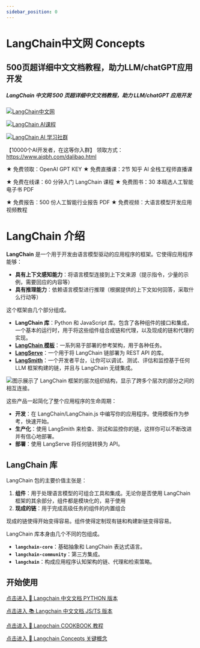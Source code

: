 ```yaml
---
sidebar_position: 0
---
```


# LangChain中文网 Concepts

## 500页超详细中文文档教程，助力LLM/chatGPT应用开发

##### LangChain 中文网 500 页超详细中文文档教程，助力 LLM/chatGPT 应用开发
[![LangChain中文网](https://pica.zhimg.com/50/v2-56e8bbb52aa271012541c1fe1ceb11a2_r.gif 'LangChain中文网')](https://python.langchian.com.cn)

[![LangChain AI课程](https://www.aiqbh.com/kecheng.png 'LangChain AI 课程')](https://www.zhihu.com/education/training/sku-detail/1684651118276382720?edu_sku_id=1684651118276382720&education_channel_code=LangChain-4edce0cdbc33183c)

[![LangChain AI 学习社群](https://www.aiqbh.com/jiaqun.jpg 'LangChain AI 学习社群')](https://www.aiqbh.com/dalibao.html)

【10000个AI开发者，在这等你入群】 领取方式：https://www.aiqbh.com/dalibao.html

★ 免费领取：OpenAI GPT KEY          ★ 免费直播课：2节 知乎 AI 全栈工程师直播课

★ 免费在线课：60 分钟入门 LangChain 课程          ★ 免费图书：30 本精选人工智能电子书 PDF

★ 免费报告：500 份人工智能行业报告 PDF          ★ 免费视频：大语言模型开发应用视频教程   

# LangChain 介绍

**LangChain** 是一个用于开发由语言模型驱动的应用程序的框架。它使得应用程序能够：
- **具有上下文感知能力**：将语言模型连接到上下文来源（提示指令，少量的示例，需要回应的内容等）
- **具有推理能力**：依赖语言模型进行推理（根据提供的上下文如何回答，采取什么行动等）

这个框架由几个部分组成。
- **LangChain 库**：Python 和 JavaScript 库。包含了各种组件的接口和集成，一个基本的运行时，用于将这些组件组合成链和代理，以及现成的链和代理的实现。
- **[LangChain 模板](/docs/templates)**：一系列易于部署的参考架构，用于各种任务。
- **[LangServe](/docs/langserve)**：一个用于将 LangChain 链部署为 REST API 的库。
- **[LangSmith](/docs/langsmith)**：一个开发者平台，让你可以调试、测试、评估和监控基于任何 LLM 框架构建的链，并且与 LangChain 无缝集成。

![图示展示了 LangChain 框架的层次组织结构，显示了跨多个层次的部分之间的相互连接。](https://python.langchain.com/svg/langchain_stack.svg "LangChain 框架概述")

这些产品一起简化了整个应用程序的生命周期：
- **开发**：在 LangChain/LangChain.js 中编写你的应用程序。使用模板作为参考，快速开始。
- **生产化**：使用 LangSmith 来检查、测试和监控你的链，这样你可以不断改进并有信心地部署。
- **部署**：使用 LangServe 将任何链转换为 API。

## LangChain 库

LangChain 包的主要价值主张是：
1. **组件**：用于处理语言模型的可组合工具和集成。无论你是否使用 LangChain 框架的其余部分，组件都是模块化的，易于使用
2. **现成的链**：用于完成高级任务的组件的内置组合

现成的链使得开始变得容易。组件使得定制现有链和构建新链变得容易。

LangChain 库本身由几个不同的包组成。
- **`langchain-core`**：基础抽象和 LangChain 表达式语言。
- **`langchain-community`**：第三方集成。
- **`langchain`**：构成应用程序认知架构的链、代理和检索策略。

## 开始使用

[点击进入 🚀  Langchain 中文文档 PYTHON 版本](https://python.langchain.com.cn/docs/get_started/introduction)

[点击进入 📚  Langchain 中文文档 JS/TS 版本](https://js.langchain.com.cn/docs/)

[点击进入 📃 Langchain COOKBOOK 教程](https://cookbook.langchain.com.cn/docs/)

[点击进入 🚀  Langchain Concepts 关键概念 ](https://docs.langchain.com.cn/docs/)
